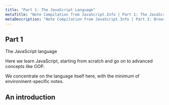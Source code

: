 ```yaml
---
title: "Part 1: The JavaScript Language"
metaTitle: "Note Compilation from JavaScript.Info | Part 1: The JavaScript Language"
metaDescription: "Note Compilation from JavaScript.Info | Part 2: Browser: Document, Events, Interfaces"
---
```

## Part 1

The JavaScript language

Here we learn JavaScript, starting from scratch and go on to advanced concepts like OOP.

We concentrate on the language itself here, with the minimum of environment-specific notes.


## An introduction